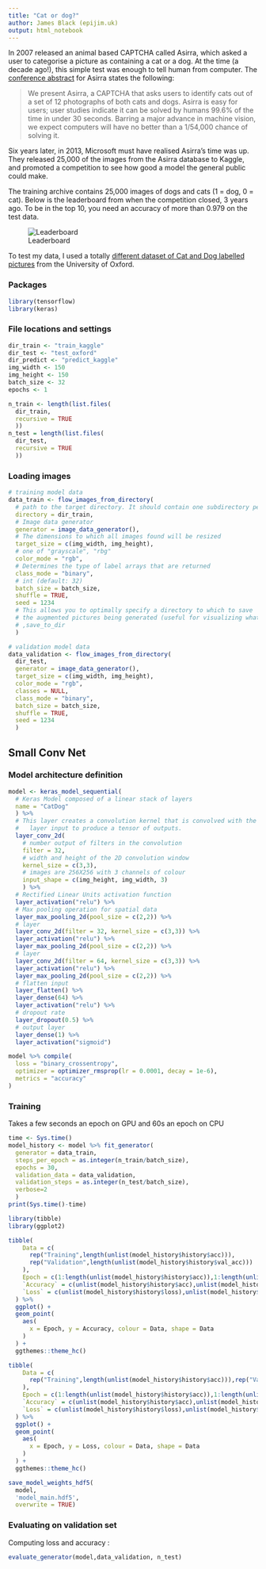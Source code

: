 ```yaml
---
title: "Cat or dog?"
author: James Black (epijim.uk)
output: html_notebook
---
```


In 2007 released an animal based CAPTCHA called Asirra, which asked a user to categorise a picture as containing a cat or a dog. At the time (a decade ago!), this simple test was enough to tell human from computer. The [conference abstract](https://www.microsoft.com/en-us/research/publication/asirra-a-captcha-that-exploits-interest-aligned-manual-image-categorization/) for Asirra states the following:

> We present Asirra, a CAPTCHA that asks users to identify cats out of a set of 12 photographs of both cats and dogs. Asirra is easy for users; user studies indicate it can be solved by humans 99.6% of the time in under 30 seconds. Barring a major advance in machine vision, we expect computers will have no better than a 1/54,000 chance of solving it. 

Six years later, in 2013, Microsoft must have realised Asirra's time was up. They released 25,000 of the images from the Asirra database to Kaggle, and promoted a competition to see how good a model the general public could make.

The training archive contains 25,000 images of dogs and cats (1 = dog, 0 = cat). Below is the leaderboard from when the competition closed, 3 years ago. To be in the top 10, you need an accuracy of more than 0.979 on the test data. 

![Leaderboard](leaderboard.jpg)

To test my data, I used a totally [different dataset of Cat and Dog labelled pictures](http://www.robots.ox.ac.uk/~vgg/data/pets/) from the University of Oxford.

### Packages

```r
library(tensorflow)
library(keras)
```


### File locations and settings

```r
dir_train <- "train_kaggle"
dir_test <- "test_oxford"
dir_predict <- "predict_kaggle"
img_width <- 150
img_height <- 150
batch_size <- 32
epochs <- 1

n_train <- length(list.files(
  dir_train,
  recursive = TRUE
  ))
n_test = length(list.files(
  dir_test,
  recursive = TRUE
  ))
```

### Loading images

```r
# training model data
data_train <- flow_images_from_directory(
  # path to the target directory. It should contain one subdirectory per class
  directory = dir_train, 
  # Image data generator
  generator = image_data_generator(),
  # The dimensions to which all images found will be resized
  target_size = c(img_width, img_height), 
  # one of "grayscale", "rbg"
  color_mode = "rgb",
  # Determines the type of label arrays that are returned
  class_mode = "binary", 
  # int (default: 32)
  batch_size = batch_size, 
  shuffle = TRUE,
  seed = 1234
  # This allows you to optimally specify a directory to which to save 
  # the augmented pictures being generated (useful for visualizing what you are doing).
  # ,save_to_dir 
  )

# validation model data
data_validation <- flow_images_from_directory(
  dir_test, 
  generator = image_data_generator(),
  target_size = c(img_width, img_height), 
  color_mode = "rgb", 
  classes = NULL,
  class_mode = "binary", 
  batch_size = batch_size, 
  shuffle = TRUE,
  seed = 1234
  )
```

## Small Conv Net

### Model architecture definition

```r
model <- keras_model_sequential(
  # Keras Model composed of a linear stack of layers
  name = "CatDog"
  ) %>%
  # This layer creates a convolution kernel that is convolved with the 
  #   layer input to produce a tensor of outputs.
  layer_conv_2d(
    # number output of filters in the convolution
    filter = 32,
    # width and height of the 2D convolution window
    kernel_size = c(3,3), 
    # images are 256X256 with 3 channels of colour
    input_shape = c(img_height, img_width, 3)
    ) %>%
  # Rectified Linear Units activation function 
  layer_activation("relu") %>%
  # Max pooling operation for spatial data
  layer_max_pooling_2d(pool_size = c(2,2)) %>% 
  # layer
  layer_conv_2d(filter = 32, kernel_size = c(3,3)) %>%
  layer_activation("relu") %>%
  layer_max_pooling_2d(pool_size = c(2,2)) %>%
  # layer
  layer_conv_2d(filter = 64, kernel_size = c(3,3)) %>%
  layer_activation("relu") %>%
  layer_max_pooling_2d(pool_size = c(2,2)) %>%
  # flatten input
  layer_flatten() %>%
  layer_dense(64) %>%
  layer_activation("relu") %>%
  # dropout rate
  layer_dropout(0.5) %>%
  # output layer
  layer_dense(1) %>%
  layer_activation("sigmoid")

model %>% compile(
  loss = "binary_crossentropy",
  optimizer = optimizer_rmsprop(lr = 0.0001, decay = 1e-6),
  metrics = "accuracy"
)
```

### Training

Takes a few seconds an epoch on GPU and 60s an epoch on CPU

```r
time <- Sys.time()
model_history <- model %>% fit_generator(
  generator = data_train,
  steps_per_epoch = as.integer(n_train/batch_size), 
  epochs = 30, 
  validation_data = data_validation,
  validation_steps = as.integer(n_test/batch_size),
  verbose=2
  )
print(Sys.time()-time)
```

```r
library(tibble)
library(ggplot2)

tibble(
    Data = c(
      rep("Training",length(unlist(model_history$history$acc))),
      rep("Validation",length(unlist(model_history$history$val_acc)))
    ),
    Epoch = c(1:length(unlist(model_history$history$acc)),1:length(unlist(model_history$history$val_acc))),
    `Accuracy` = c(unlist(model_history$history$acc),unlist(model_history$history$val_acc)),
    `Loss` = c(unlist(model_history$history$loss),unlist(model_history$history$val_loss))
  ) %>%
  ggplot() +
  geom_point(
    aes(
      x = Epoch, y = Accuracy, colour = Data, shape = Data
    )
  ) +
  ggthemes::theme_hc()


```

```r
tibble(
    Data = c(
      rep("Training",length(unlist(model_history$history$acc))),rep("Validation",length(unlist(model_history$history$val_acc)))
    ),
    Epoch = c(1:length(unlist(model_history$history$acc)),1:length(unlist(model_history$history$val_acc))),
    `Accuracy` = c(unlist(model_history$history$acc),unlist(model_history$history$val_acc)),
    `Loss` = c(unlist(model_history$history$loss),unlist(model_history$history$val_loss))
  ) %>%
  ggplot() +
  geom_point(
    aes(
      x = Epoch, y = Loss, colour = Data, shape = Data
    )
  ) +
  ggthemes::theme_hc()
```


```r
save_model_weights_hdf5(
  model, 
  'model_main.hdf5',
  overwrite = TRUE)
```


### Evaluating on validation set

Computing loss and accuracy :

```r
evaluate_generator(model,data_validation, n_test)
```
